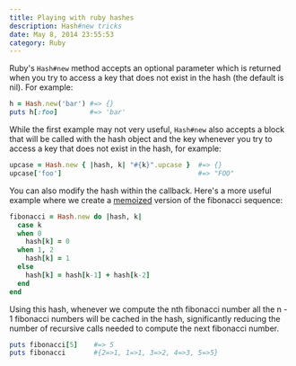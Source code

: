 ```yaml
---
title: Playing with ruby hashes
description: Hash#new tricks
date: May 8, 2014 23:55:53
category: Ruby
---
```


Ruby's `Hash#new` method accepts an optional parameter which is
returned when you try to access a key that does not exist in the hash (the default is nil). For example:

```ruby
h = Hash.new('bar') #=> {}
puts h[:foo]        #=> 'bar'
```

While the first example may not very useful, `Hash#new` also accepts a
block that will be called with the hash object and the key whenever you try to access
a key that does not exist in the hash, for example:

<!-- more -->

```ruby
upcase = Hash.new { |hash, k| "#{k}".upcase }  #=> {}
upcase['foo']                                  #=> "FOO"
```

You can also modify the hash within the callback. Here's a more useful
example where we create a
[memoized](http://en.wikipedia.org/wiki/Memoization) version of the fibonacci sequence:

```ruby
fibonacci = Hash.new do |hash, k|
  case k
  when 0
    hash[k] = 0
  when 1, 2
    hash[k] = 1
  else
    hash[k] = hash[k-1] + hash[k-2]
  end
end
```

Using this hash, whenever we compute the nth
fibonacci number all the n - 1 fibonacci
numbers will be cached in the hash, significantly reducing the number of
recursive calls needed to compute the next fibonacci number.

```ruby
puts fibonacci[5]    #=> 5
puts fibonacci       #{2=>1, 1=>1, 3=>2, 4=>3, 5=>5}
```
